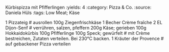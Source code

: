 Kürbispizza mit Pfifferlingen
:yields: 4
:category: Pizza & Co.
:source: Daniela Hüls
:tags: Low Meat; Käse

1 Pizzateig
# ausrollen
100g Ziegenfrischkäse
1 Becher Crème fraîche
2 EL Dijon-Senf
# verrühren, salzen, pfeffern
200g Käse; gerieben
100g Hokkaidokürbis
100g Pfifferlinge
100g Speck; gewürfelt
# mit Crème bestreichen, Zutaten verteilen. Bei 230°C backen.
1 Kräuter der Provence
# auf gebackener Pizza verteilen

